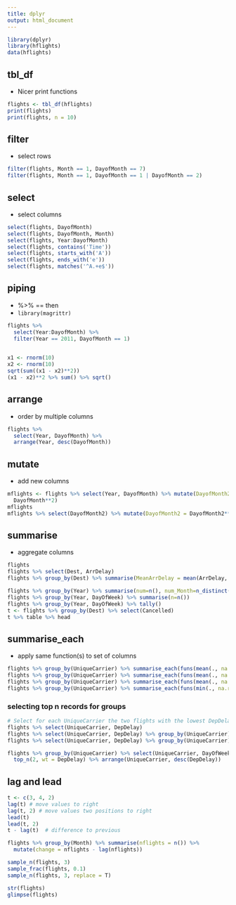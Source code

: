 ```yaml
---
title: dplyr
output: html_document
---
```


```r
library(dplyr)
library(hflights)
data(hflights)
```

## tbl_df
* Nicer print functions

```r
flights <- tbl_df(hflights)
print(flights)
print(flights, n = 10)
```

## filter
* select rows

```r
filter(flights, Month == 1, DayofMonth == 7)
filter(flights, Month == 1, DayofMonth == 1 | DayofMonth == 2)
```

## select
* select columns

```r
select(flights, DayofMonth)
select(flights, DayofMonth, Month)
select(flights, Year:DayofMonth)
select(flights, contains('Time'))
select(flights, starts_with('A'))
select(flights, ends_with('e'))
select(flights, matches('^A.+e$'))
```

## piping
* %>% == then
* `library(magrittr)`

```r
flights %>%
  select(Year:DayofMonth) %>%
  filter(Year == 2011, DayofMonth == 1)
  
```

```r
x1 <- rnorm(10)
x2 <- rnorm(10)
sqrt(sum((x1 - x2)**2))
(x1 - x2)**2 %>% sum() %>% sqrt()
```

## arrange
* order by multiple columns

```r
flights %>%
  select(Year, DayofMonth) %>%
  arrange(Year, desc(DayofMonth))
```


## mutate
* add new columns

```r
mflights <- flights %>% select(Year, DayofMonth) %>% mutate(DayofMonth2 =
  DayofMonth**2)
mflights
mflights %>% select(DayofMonth2) %>% mutate(DayofMonth2 = DayofMonth2**2)
```

## summarise
* aggregate columns

```r
flights
flights %>% select(Dest, ArrDelay)
flights %>% group_by(Dest) %>% summarise(MeanArrDelay = mean(ArrDelay, na.rm=T))

flights %>% group_by(Year) %>% summarise(num=n(), num_Month=n_distinct(Month), num_DayOfWeek=n_distinct(DayOfWeek))
flights %>% group_by(Year, DayOfWeek) %>% summarise(n=n())
flights %>% group_by(Year, DayOfWeek) %>% tally()
t <- flights %>% group_by(Dest) %>% select(Cancelled)
t %>% table %>% head
```

## summarise_each
* apply same function(s) to set of columns

```r
flights %>% group_by(UniqueCarrier) %>% summarise_each(funs(mean(., na.rm=T)), ArrTime, ArrDelay)
flights %>% group_by(UniqueCarrier) %>% summarise_each(funs(mean(., na.rm=T), sd(., na.rm=T)), ArrTime, ArrDelay)
flights %>% group_by(UniqueCarrier) %>% summarise_each(funs(mean(., na.rm=T)), starts_with('Arr'))
flights %>% group_by(UniqueCarrier) %>% summarise_each(funs(min(., na.rm=T), max(., na.rm=T)), matches('Delay'))
```

### selecting top n records for groups

```r
# Select for each UniqueCarrier the two flights with the lowest DepDelay
flights %>% select(UniqueCarrier, DepDelay)
flights %>% select(UniqueCarrier, DepDelay) %>% group_by(UniqueCarrier)
flights %>% select(UniqueCarrier, DepDelay) %>% group_by(UniqueCarrier) %>% filter(min_rank(DepDelay) < 3) %>% arrange(UniqueCarrier)
```

```r
flights %>% group_by(UniqueCarrier) %>% select(UniqueCarrier, DayOfWeek, DepDelay) %>% 
  top_n(2, wt = DepDelay) %>% arrange(UniqueCarrier, desc(DepDelay))
```

## lag and lead

```r
t <- c(3, 4, 2)
lag(t) # move values to right
lag(t, 2) # move values two positions to right
lead(t)
lead(t, 2)
t - lag(t)  # difference to previous
```

```r
flights %>% group_by(Month) %>% summarise(nflights = n()) %>%
  mutate(change = nflights - lag(nflights))
```

```r
sample_n(flights, 3)
sample_frac(flights, 0.1)
sample_n(flights, 3, replace = T)
```

```r
str(flights)
glimpse(flights)
```
